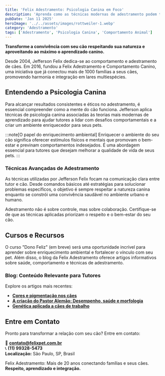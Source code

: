 ```yaml
---
title: 'Felix Adestramento: Psicologia Canina em Foco'
description: 'Aprenda como as técnicas modernas de adestramento podem transformar sua relação com seu cão. Jefferson Felix compartilha sua experiência de mais de 20 anos no campo.'
pubDate: 'Jan 11 2025'
heroImage: '../../assets/images/rottweiler-1.webp'
category: 'Adestramento'
tags: ['Adestramento', 'Psicologia Canina', 'Comportamento Animal']
---
```


**Transforme a convivência com seu cão respeitando sua natureza e aproveitando ao máximo o aprendizado canino.**

Desde 2004, Jefferson Felix dedica-se ao comportamento e adestramento de cães. Em 2016, fundou a Felix Adestramento e Comportamento Canino, uma iniciativa que já conectou mais de 1000 famílias a seus cães, promovendo harmonia e integração em lares multiespécies.

## Entendendo a Psicologia Canina

Para alcançar resultados consistentes e éticos no adestramento, é essencial compreender como a mente do cão funciona. Jefferson aplica técnicas de psicologia canina associadas às teorias mais modernas de aprendizado para ajudar tutores a lidar com desafios comportamentais e a criar um ambiente enriquecedor para seus pets.

:::note[O papel do enriquecimento ambiental]
Enriquecer o ambiente do seu cão significa oferecer estímulos físicos e mentais que promovam o bem-estar e previnam comportamentos indesejados. É uma abordagem essencial para tutores que desejam melhorar a qualidade de vida de seus pets.
:::

### Técnicas Avançadas de Adestramento

As técnicas utilizadas por Jefferson Felix focam na comunicação clara entre tutor e cão. Desde comandos básicos até estratégias para solucionar problemas específicos, o objetivo é sempre respeitar a natureza canina enquanto se constrói uma convivência saudável no ambiente urbano e humano.

Adestramento não é sobre controle, mas sobre colaboração. Certifique-se de que as técnicas aplicadas priorizam o respeito e o bem-estar do seu cão.

## Cursos e Recursos

O curso "Dono Feliz" (em breve) será uma oportunidade incrível para aprender sobre enriquecimento ambiental e fortalecer o vínculo com seu pet. Além disso, o blog da Felix Adestramento oferece artigos informativos sobre saúde, comportamento e técnicas de adestramento.

### Blog: Conteúdo Relevante para Tutores

Explore os artigos mais recentes:

- **[Cores e pigmentação nos cães](#)**
- **[A criação do Pastor Alemão: Desempenho, saúde e morfologia](#)**
- **[Genética aplicada a cães de trabalho](#)**

## Entre em Contato

Pronto para transformar a relação com seu cão? Entre em contato:

📩 **contato@felixpet.com.br**  
📞 **(11) 99328-5473**  
**Localização:** São Paulo, SP, Brasil

Felix Adestramento: Mais de 20 anos conectando famílias e seus cães. **Respeito, aprendizado e integração.**
